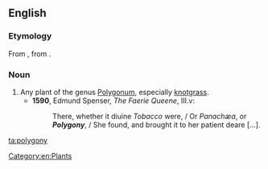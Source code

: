 ==English==

===Etymology===
From {{etyl|la}} {{term|polygonium}}, from {{etyl|grc}} {{term|πολύγονον|lang=grc}}.

===Noun===
{{en-noun|polygonies}}

# Any plant of the genus [[Polygonum]], especially [[knotgrass]].
#* '''1590''', Edmund Spenser, ''The Faerie Queene'', III.v:
#*: There, whether it diuine ''Tobacco'' were, / Or ''Panachæa'', or '''''Polygony''''', / She found, and brought it to her patient deare [...].

[[Category:en:Plants]]

[[ta:polygony]]